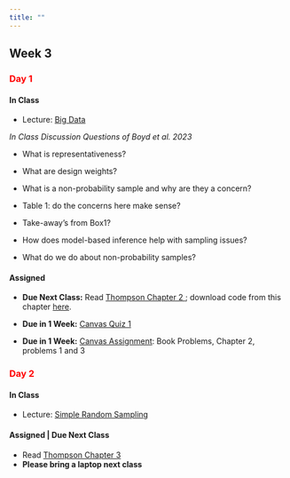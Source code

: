 ```yaml
---
title: ""
---
```


## Week 3

### [Day 1]{style="color:red;"}

#### **In Class**

- Lecture: <a href="/FW552/Bigdata.qmd">Big Data</a>

*In Class Discussion Questions of Boyd et al. 2023*

- What is representativeness?

- What are design weights?

- What is a non-probability sample and why are they a concern?

- Table 1: do the concerns here make sense?

- Take-away's from Box1?

- How does model-based inference help with sampling issues?

- What do we do about non-probability samples?


#### **Assigned**

- **Due Next Class:** Read <a href="/readings552/Sampling - 2012 - Thompson.pdf">Thompson Chapter 2 </a> ;  download code from this chapter [here](../classfiles552/ThompsonChapter2/ThompsonChapter2_ComputingNotes_Code.R).


- **Due in 1 Week:** [Canvas Quiz 1](https://colostate.instructure.com/courses/212614/quizzes/499475)
- **Due in 1 Week:** [Canvas Assignment](https://colostate.instructure.com/courses/212614/assignments/2803658): Book Problems, Chapter 2, problems 1 and 3 


### [Day 2]{style="color:red;"}

#### **In Class**

- Lecture: <a href="/FW552/SRS.qmd">Simple Random Sampling</a>

#### **Assigned | Due Next Class**

- Read <a href="/readings552/Sampling - 2012 - Thompson.pdf">Thompson Chapter 3 </a> 
- **Please bring a laptop next class**
